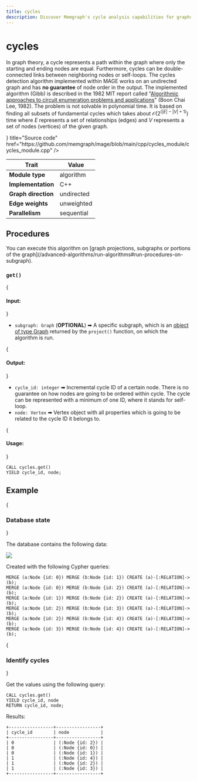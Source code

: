```yaml
---
title: cycles
description: Discover Memgraph's cycle analysis capabilities for graphs. Enhance your understanding of identifying and analyzing cycles within graphs, and much more. 
---
```



# cycles

In graph theory, a cycle represents a path within the graph where only the
starting and ending nodes are equal. Furthermore, cycles can be double-connected
links between neighboring nodes or self-loops. The cycles detection algorithm
implemented within MAGE works on an undirected graph and has **no guarantee** of
node order in the output. The implemented algorithm (Gibb) is described in the
1982 MIT report called "[Algorithmic approaches to circuit enumeration problems
and applications](http://hdl.handle.net/1721.1/68106)" (Boon Chai Lee, 1982).
The problem is not solvable in polynomial time. It is based on finding all
subsets of fundamental cycles which takes about $\mathcal{O}(2^(|E|-|V|+1))$
time where $E$ represents a set of relationships (edges) and $V$ represents a
set of nodes (vertices) of the given graph.

<Cards>
  <Card
    icon={<GitHub />}
    title="Source code"
    href="https://github.com/memgraph/mage/blob/main/cpp/cycles_module/cycles_module.cpp"
  />
</Cards>

| Trait               | Value                                                 |
| ------------------- | ---------- |
| **Module type**     | algorithm  |
| **Implementation**  | C++        |
| **Graph direction** | undirected |
| **Edge weights**    | unweighted |
| **Parallelism**     | sequential |

## Procedures

<Callout type="info">
You can execute this algorithm on [graph projections, subgraphs or portions of the graph](/advanced-algorithms/run-algorithms#run-procedures-on-subgraph).
</Callout>

### `get()`

{<h4> Input: </h4>}

- `subgraph: Graph` (**OPTIONAL**) ➡ A specific subgraph, which is an [object of type Graph](/advanced-algorithms/run-algorithms#run-procedures-on-subgraph) returned by the `project()` function, on which the algorithm is run.

{<h4> Output: </h4>}

* `cycle_id: integer` ➡ Incremental cycle ID of a certain node. There is no guarantee on
  how nodes are going to be ordered within cycle. The cycle can be represented
  with a minimum of one ID, where it stands for self-loop.
* `node: Vertex` ➡ Vertex object with all properties which is going to be related to the cycle ID it belongs to.

{<h4> Usage: </h4>}
```cypher
CALL cycles.get()
YIELD cycle_id, node;
```

## Example

<Steps>

{<h3> Database state </h3>} 

The database contains the following data: 

![](/pages/advanced-algorithms/available-algorithms/cycles/cycles-1.png)

Created with the following Cypher queries:

```cypher
MERGE (a:Node {id: 0}) MERGE (b:Node {id: 1}) CREATE (a)-[:RELATION]->(b);
MERGE (a:Node {id: 0}) MERGE (b:Node {id: 2}) CREATE (a)-[:RELATION]->(b);
MERGE (a:Node {id: 1}) MERGE (b:Node {id: 2}) CREATE (a)-[:RELATION]->(b);
MERGE (a:Node {id: 2}) MERGE (b:Node {id: 3}) CREATE (a)-[:RELATION]->(b);
MERGE (a:Node {id: 2}) MERGE (b:Node {id: 4}) CREATE (a)-[:RELATION]->(b);
MERGE (a:Node {id: 3}) MERGE (b:Node {id: 4}) CREATE (a)-[:RELATION]->(b);
```

{<h3> Identify cycles </h3>} 

Get the values using the following query:

```cypher
CALL cycles.get()
YIELD cycle_id, node
RETURN cycle_id, node;
```

Results: 

```plaintext
+-----------------+-----------------+
| cycle_id        | node            |
+-----------------+-----------------+
| 0               | (:Node {id: 2}) |
| 0               | (:Node {id: 0}) |
| 0               | (:Node {id: 1}) |
| 1               | (:Node {id: 4}) |
| 1               | (:Node {id: 2}) |
| 1               | (:Node {id: 3}) |
+-----------------+-----------------+
```
</Steps>